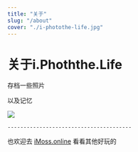 ```yaml
---
title: "关于"
slug: "/about"
cover: "./i-photothe-life.jpg"
---
```


# 关于i.Phoththe.Life

存档一些照片

以及记忆

![](https://https://photo.bolebook.com/i-photothe-life.jpg?&auto=format&fit=crop&w=1000&q=80)



    ---------------------------------------


也欢迎去 [iMoss.online](https://imoss.online "iMoss.online") 看看其他好玩的


